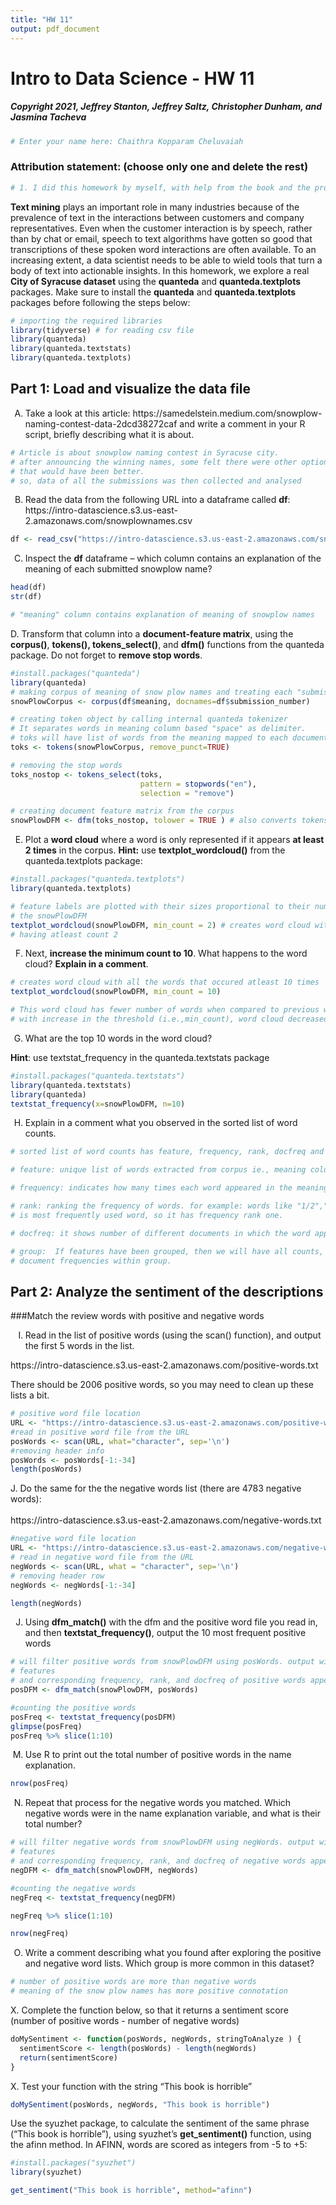 ```yaml
---
title: "HW 11"
output: pdf_document
---
```


# Intro to Data Science - HW 11
##### Copyright 2021, Jeffrey Stanton, Jeffrey Saltz, Christopher Dunham, and Jasmina Tacheva


```r
# Enter your name here: Chaithra Kopparam Cheluvaiah
```

### Attribution statement: (choose only one and delete the rest)


```r
# 1. I did this homework by myself, with help from the book and the professor.
```

**Text mining** plays an important role in many industries because of the prevalence of text in the interactions between customers and company representatives. Even when the customer interaction is by speech, rather than by chat or email, speech to text algorithms have gotten so good that transcriptions of these spoken word interactions are often available. To an increasing extent, a data scientist needs to be able to wield tools that turn a body of text into actionable insights. In this homework, we explore a real **City of Syracuse dataset** using the **quanteda** and **quanteda.textplots** packages. Make sure to install the **quanteda** and **quanteda.textplots** packages before following the steps below:<br>
```r
# importing the required libraries
library(tidyverse) # for reading csv file
library(quanteda)
library(quanteda.textstats)
library(quanteda.textplots)
```

## Part 1: Load and visualize the data file  
A.	Take a look at this article: https://samedelstein.medium.com/snowplow-naming-contest-data-2dcd38272caf and write a comment in your R script, briefly describing what it is about.<br>


```r
# Article is about snowplow naming contest in Syracuse city.
# after announcing the winning names, some felt there were other options
# that would have been better.
# so, data of all the submissions was then collected and analysed
```

B.	Read the data from the following URL into a dataframe called **df**:
https://intro-datascience.s3.us-east-2.amazonaws.com/snowplownames.csv


```r
df <- read_csv("https://intro-datascience.s3.us-east-2.amazonaws.com/snowplownames.csv")
```

C.	Inspect the **df** dataframe – which column contains an explanation of the meaning of each submitted snowplow name? 


```r
head(df)
str(df)

# "meaning" column contains explanation of meaning of snowplow names
```

D. Transform that column into a **document-feature matrix**, using the **corpus()**, **tokens(), tokens_select()**, and **dfm()** functions from the quanteda package. Do not forget to **remove stop words**.


```r
#install.packages("quanteda")
library(quanteda)
# making corpus of meaning of snow plow names and treating each "submission_number" as document
snowPlowCorpus <- corpus(df$meaning, docnames=df$submission_number)

# creating token object by calling internal quanteda tokenizer
# It separates words in meaning column based "space" as delimiter.
# toks will have list of words from the meaning mapped to each document based on submission number
toks <- tokens(snowPlowCorpus, remove_punct=TRUE)

# removing the stop words
toks_nostop <- tokens_select(toks, 
                             pattern = stopwords("en"), 
                             selection = "remove")

# creating document feature matrix from the corpus
snowPlowDFM <- dfm(toks_nostop, tolower = TRUE ) # also converts tokens into lower case
```

E.	Plot a **word cloud** where a word is only represented if it appears **at least 2 times** in the corpus. **Hint:** use **textplot_wordcloud()** from the quanteda.textplots package:


```r
#install.packages("quanteda.textplots")
library(quanteda.textplots)

# feature labels are plotted with their sizes proportional to their numerical values in
# the snowPlowDFM
textplot_wordcloud(snowPlowDFM, min_count = 2) # creates word cloud with all the words
# having atleast count 2
```

F.	Next, **increase the minimum count to 10**. What happens to the word cloud? **Explain in a comment**. 


```r
# creates word cloud with all the words that occured atleast 10 times
textplot_wordcloud(snowPlowDFM, min_count = 10)

# This word cloud has fewer number of words when compared to previous word cloud.
# with increase in the threshold (i.e.,min_count), word cloud decreased
```

G.	What are the top 10 words in the word cloud?

**Hint**: use textstat_frequency in the quanteda.textstats package


```r
#install.packages("quanteda.textstats")
library(quanteda.textstats)
library(quanteda)
textstat_frequency(x=snowPlowDFM, n=10)

```

H.	Explain in a comment what you observed in the sorted list of word counts. 


```r
# sorted list of word counts has feature, frequency, rank, docfreq and group columns

# feature: unique list of words extracted from corpus ie., meaning column

# frequency: indicates how many times each word appeared in the meaning column

# rank: ranking the frequency of words. for example: words like "1/2","i"
# is most frequently used word, so it has frequency rank one.

# docfreq: it shows number of different documents in which the word appeared

# group:  If features have been grouped, then we will have all counts, ranks, and
# document frequencies within group.
```

## Part 2: Analyze the sentiment of the descriptions

###Match the review words with positive and negative words

I.	Read in the list of positive words (using the scan() function), and output the first 5 words in the list. 

https://intro-datascience.s3.us-east-2.amazonaws.com/positive-words.txt
<br>

There should be 2006 positive words, so you may need to clean up these lists a bit.

```r
# positive word file location
URL <- "https://intro-datascience.s3.us-east-2.amazonaws.com/positive-words.txt"
#read in positive word file from the URL
posWords <- scan(URL, what="character", sep='\n')
#removing header info
posWords <- posWords[-1:-34]
length(posWords)
```

J. Do the same for the  the negative words list (there are 4783 negative words): <br>
<br>
https://intro-datascience.s3.us-east-2.amazonaws.com/negative-words.txt <br>

```r
#negative word file location
URL <- "https://intro-datascience.s3.us-east-2.amazonaws.com/negative-words.txt"
# read in negative word file from the URL
negWords <- scan(URL, what = "character", sep='\n')
# removing header row
negWords <- negWords[-1:-34]

length(negWords)

```

J.	Using **dfm_match()** with the dfm and the positive word file you read in, and then **textstat_frequency()**, output the 10 most frequent positive words


```r
# will filter positive words from snowPlowDFM using posWords. output will have matching positive
# features
# and corresponding frequency, rank, and docfreq of positive words appearing in the document
posDFM <- dfm_match(snowPlowDFM, posWords)

#counting the positive words
posFreq <- textstat_frequency(posDFM)
glimpse(posFreq)
posFreq %>% slice(1:10)
```

M.	Use R to print out the total number of positive words in the name explanation.


```r
nrow(posFreq)
```

N.	Repeat that process for the negative words you matched. Which negative words were in the name explanation variable, and what is their total number?


```r
# will filter negative words from snowPlowDFM using negWords. output will have matching neagtive
# features
# and corresponding frequency, rank, and docfreq of negative words appearing in the document
negDFM <- dfm_match(snowPlowDFM, negWords)

#counting the negative words
negFreq <- textstat_frequency(negDFM)

negFreq %>% slice(1:10)

nrow(negFreq)
```

O.	Write a comment describing what you found after exploring the positive and negative word lists. Which group is more common in this dataset?

```r
# number of positive words are more than negative words
# meaning of the snow plow names has more positive connotation
```

X. Complete the function below, so that it returns a sentiment score (number of positive words - number of negative words)


```r
doMySentiment <- function(posWords, negWords, stringToAnalyze ) {
  sentimentScore <- length(posWords) - length(negWords)
  return(sentimentScore)
}

```

X. Test your function with the string "This book is horrible"


```r
doMySentiment(posWords, negWords, "This book is horrible")

```

Use the syuzhet package, to calculate the sentiment of the same phrase ("This book is horrible"), using syuzhet's **get_sentiment()** function, using the afinn method. In AFINN, words are scored as integers from -5 to +5:



```r
#install.packages("syuzhet")
library(syuzhet)

get_sentiment("This book is horrible", method="afinn")
```

